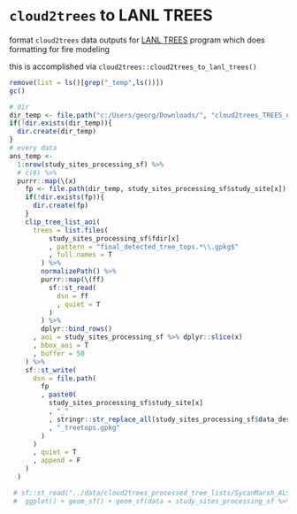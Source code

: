 # `cloud2trees` to LANL TREES

format `cloud2trees` data outputs for [LANL TREES](https://github.com/lanl/Trees/) program which does formatting for fire modeling

this is accomplished via `cloud2trees::cloud2trees_to_lanl_trees()`

```r
remove(list = ls()[grep("_temp",ls())])
gc()
```

```r
# dir
dir_temp <- file.path("c:/Users/georg/Downloads/", "cloud2trees_TREES_data")
if(!dir.exists(dir_temp)){
  dir.create(dir_temp)
}
# every data
ans_temp <- 
  1:nrow(study_sites_processing_sf) %>%
  # c(6) %>% 
  purrr::map(\(x)
    fp <- file.path(dir_temp, study_sites_processing_sf$study_site[x])
    if(!dir.exists(fp)){
      dir.create(fp)
    }
    clip_tree_list_aoi(
      trees = list.files(
          study_sites_processing_sf$fdir[x]
          , pattern = "final_detected_tree_tops.*\\.gpkg$"
          , full.names = T
        ) %>% 
        normalizePath() %>% 
        purrr::map(\(ff)
          sf::st_read(
            dsn = ff
            , quiet = T
          )
        ) %>% 
        dplyr::bind_rows()
      , aoi = study_sites_processing_sf %>% dplyr::slice(x)
      , bbox_aoi = T
      , buffer = 50
    ) %>% 
    sf::st_write(
      dsn = file.path(
        fp
        , paste0(
          study_sites_processing_sf$study_site[x]
          , "_"
          , stringr::str_replace_all(study_sites_processing_sf$data_desc[x], " ", "_")
          , "_treetops.gpkg"
        )
      )
      , quiet = T
      , append = F
    )
  )

 # sf::st_read("../data/cloud2trees_processed_tree_lists/SycanMarsh_ALS_2021_treetops.gpkg") %>% 
 #  ggplot() + geom_sf() + geom_sf(data = study_sites_processing_sf %>% dplyr::slice(6) %>% sf::st_transform(6339), fill = NA, color = "navy")
```

